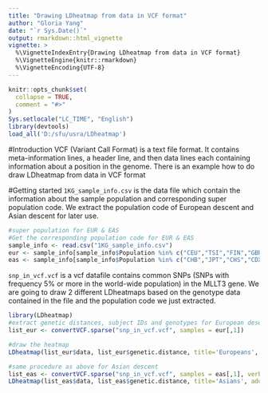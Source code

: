 ```yaml
---
title: "Drawing LDheatmap from data in VCF format"
author: "Gloria Yang"
date: "`r Sys.Date()`"
output: rmarkdown::html_vignette
vignette: >
  %\VignetteIndexEntry{Drawing LDheatmap from data in VCF format}
  %\VignetteEngine{knitr::rmarkdown}
  %\VignetteEncoding{UTF-8}
---
```


```r
knitr::opts_chunk$set(
  collapse = TRUE,
  comment = "#>"
)
Sys.setlocale("LC_TIME", "English")
library(devtools)
load_all('D:/sfu/usra/LDheatmap')
```

#Introduction
VCF (Variant Call Format) is a text file format. It contains meta-information lines, a header line, and then data lines each containing information about a position in the genome. There is an example how to do draw LDheatmap from data in VCF format

#Getting started
`1KG_sample_info.csv` is the data file which contain the information about the sample population and corresponding super population code. We extract the population code of European descent and Asian descent for later use.
```r
#super population for EUR & EAS
#Get the corresponding population code for EUR & EAS
sample_info <- read.csv("1KG_sample_info.csv")
eur <- sample_info[sample_info$Population %in% c("CEU","TSI","FIN","GBR","IBS"),-c(2,4)]
eas <- sample_info[sample_info$Population %in% c("CHB","JPT","CHS","CDX","KHV"),-c(2,4)]

```

`snp_in_vcf.vcf` is a vcf datafile contains common SNPs (SNPs with frequency 5% or more in the world-wide population) in the MLLT3 gene. We are going to draw 2 different LDheatmaps based on the genotype data contained in the file and the population code we just extracted. 

```r
library(LDheatmap)
#extract genetic distances, subject IDs and genotypes for European desent from the VCF file
list_eur <- convertVCF.sparse("snp_in_vcf.vcf", samples = eur[,1])

#draw the heatmap
LDheatmap(list_eur$data, list_eur$genetic.distance, title='Europeans', add.map=FALSE)

#same procedure as above for Asian descent
list_eas <- convertVCF.sparse("snp_in_vcf.vcf", samples = eas[,1], verbose = FALSE)
LDheatmap(list_eas$data, list_eas$genetic.distance, title='Asians', add.map=FALSE)

```


